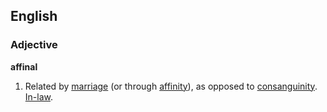 ==English==

===Adjective===
'''affinal'''

#Related by [[marriage]] (or through [[affinity]]), as opposed to [[consanguinity]].  [[In-law]].